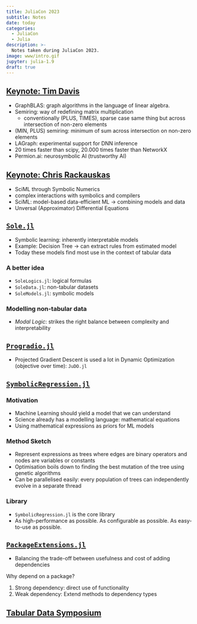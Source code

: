 ```yaml
---
title: JuliaCon 2023
subtitle: Notes
date: today
categories:
  - JuliaCon
  - Julia
description: >-
  Notes taken during JuliaCon 2023.
image: www/intro.gif
jupyter: julia-1.9
draft: true
---
```


## [Keynote: Tim Davis](https://pretalx.com/juliacon2023/talk/U9ABUR/)

- GraphBLAS: graph algorithms in the language of linear algebra. 
- Semiring: way of redefining matrix multiplication
  - conventionally (PLUS, TIMES), sparse case same thing but across intersection of non-zero elements
- (MIN, PLUS) semiring: minimum of sum across intersection on non-zero elements
- LAGraph: experimental support for DNN inference
- 20 times faster than scipy, 20.000 times faster than NetworkX
- Permion.ai: neurosymbolic AI (trustworthy AI)

## [Keynote: Chris Rackauskas](https://pretalx.com/juliacon2023/talk/YKK7AD/)

- SciML through Symbolic Numerics
- complex interactions with symbolics and compilers
- SciML: model-based data-efficient ML -> combining models and data
- Unversal (Approximator) Differential Equations

## [`Sole.jl`](https://pretalx.com/juliacon2023/talk/LYSQWS/)

- Symbolic learning: inherently interpretable models
- Example: Decision Tree -> can extract rules from estimated model
- Today these models find most use in the context of tabular data

### A better idea

- `SoleLogics.jl`: logical formulas
- `SoleData.jl`: non-tabular datasets
- `SoleModels.jl`: symbolic models

### Modelling non-tabular data

- *Modal Logic*: strikes the right balance between complexity and interpretability

## [`Progradio.jl`](https://pretalx.com/juliacon2023/talk/QZ3PSY/)

- Projected Gradient Descent is used a lot in Dynamic Optimization (objective over time): `JuDO.jl`

## [`SymbolicRegression.jl`](https://pretalx.com/juliacon2023/talk/FGZBBB/)

### Motivation

- Machine Learning should yield a model that we can understand
- Science already has a modelling language: mathematical equations
- Using mathematical expressions as priors for ML models

### Method Sketch

- Represent expressions as trees where edges are binary operators and nodes are variables or constants
- Optimisation boils down to finding the best mutation of the tree using genetic algorithms
- Can be parallelised easily: every population of trees can independently evolve in a separate thread

### Library

- `SymbolicRegression.jl` is the core library
- As high-performance as possible. As configurable as possible. As easy-to-use as possible.

## [`PackageExtensions.jl`](https://pretalx.com/juliacon2023/talk/YQQ9ZV/)

- Balancing the trade-off between usefulness and cost of adding dependencies
  
Why depend on a package?

1. Strong dependency: direct use of functionality
2. Weak dependency: Extend methods to dependency types

## [Tabular Data Symposium](https://pretalx.com/juliacon2023/talk/HLYTJZ/)





